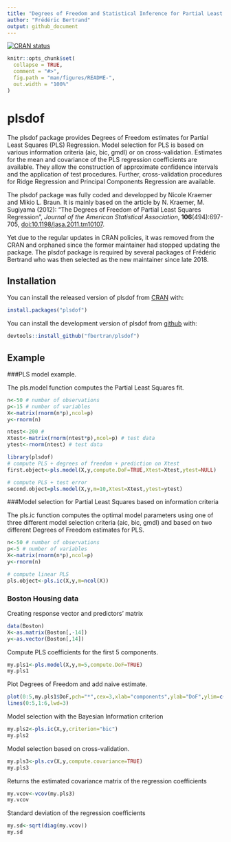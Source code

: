 ```yaml
---
title: "Degrees of Freedom and Statistical Inference for Partial Least Squares Regression"
author: "Frédéric Bertrand"
output: github_document
---
```


[![CRAN status](https://www.r-pkg.org/badges/version/plsdof)](https://cran.r-project.org/package=plsdof)

<!-- README.md is generated from README.Rmd. Please edit that file -->

```r
knitr::opts_chunk$set(
  collapse = TRUE,
  comment = "#>",
  fig.path = "man/figures/README-",
  out.width = "100%"
)
```
# plsdof

The plsdof package provides Degrees of Freedom estimates
        for Partial Least Squares (PLS) Regression. Model selection for
        PLS is based on various information criteria (aic, bic, gmdl)
        or on cross-validation. Estimates for the mean and covariance
        of the PLS regression coefficients are available. They allow
        the construction of approximate confidence intervals and the
        application of test procedures.
        Further, cross-validation procedures for Ridge Regression and 
        Principal Components Regression are available.



The plsdof package was fully coded and developped by Nicole Kraemer and Mikio L. Braun. It is mainly based on the article by N. Kraemer, M. Sugiyama (2012): "The Degrees of Freedom of Partial Least Squares Regression", *Journal of the American Statistical Association*, **106**(494):697-705, [doi:10.1198/jasa.2011.tm10107](http://dx.doi.org/doi:10.1198/jasa.2011.tm10107).


Yet due to the regular updates in CRAN policies, it was removed from the CRAN and orphaned since the former maintainer had stopped updating the package. The plsdof package is required by several packages of Frédéric Bertrand who was then selected as the new maintainer since late 2018. 


## Installation

You can install the released version of plsdof from [CRAN](https://CRAN.R-project.org) with:

```r
install.packages("plsdof")
```

You can install the development version of plsdof from [github](https://github.com) with:

```r
devtools::install_github("fbertran/plsdof")
```

## Example

###PLS model example.

The pls.model function computes the Partial Least Squares fit.

```r
n<-50 # number of observations
p<-15 # number of variables
X<-matrix(rnorm(n*p),ncol=p)
y<-rnorm(n)

ntest<-200 #
Xtest<-matrix(rnorm(ntest*p),ncol=p) # test data
ytest<-rnorm(ntest) # test data

library(plsdof)
# compute PLS + degrees of freedom + prediction on Xtest
first.object<-pls.model(X,y,compute.DoF=TRUE,Xtest=Xtest,ytest=NULL)

# compute PLS + test error
second.object=pls.model(X,y,m=10,Xtest=Xtest,ytest=ytest)
```

###Model selection for Partial Least Squares based on information criteria

The pls.ic function computes the optimal model parameters using one of three different model selection criteria (aic, bic, gmdl) and based on two different Degrees of Freedom estimates for PLS.

```r
n<-50 # number of observations
p<-5 # number of variables
X<-matrix(rnorm(n*p),ncol=p)
y<-rnorm(n)

# compute linear PLS
pls.object<-pls.ic(X,y,m=ncol(X))
```

### Boston Housing data
Creating response vector and predictors' matrix
```r
data(Boston)
X<-as.matrix(Boston[,-14])
y<-as.vector(Boston[,14])
```

Compute PLS coefficients for the first 5 components. 
```r
my.pls1<-pls.model(X,y,m=5,compute.DoF=TRUE)
my.pls1
```

Plot Degrees of Freedom and add naive estimate.
```r
plot(0:5,my.pls1$DoF,pch="*",cex=3,xlab="components",ylab="DoF",ylim=c(0,14))
lines(0:5,1:6,lwd=3)
```

Model selection with the Bayesian Information criterion
```r
my.pls2<-pls.ic(X,y,criterion="bic")
my.pls2
```

Model selection based on cross-validation. 

```r
my.pls3<-pls.cv(X,y,compute.covariance=TRUE)
my.pls3
```

Returns the estimated covariance matrix of the regression coefficients
```r
my.vcov<-vcov(my.pls3)
my.vcov
```

Standard deviation of the regression coefficients
```r
my.sd<-sqrt(diag(my.vcov)) 
my.sd
```